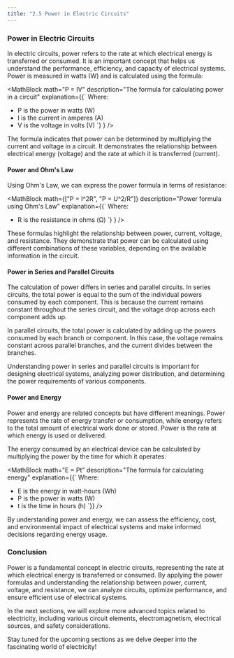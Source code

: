 ```yaml
---
title: "2.5 Power in Electric Circuits"
---
```



### Power in Electric Circuits

In electric circuits, power refers to the rate at which electrical energy is transferred or consumed. It is an important concept that helps us understand the performance, efficiency, and capacity of electrical systems. Power is measured in watts (W) and is calculated using the formula:

<MathBlock
  math="P = IV"
  description="The formula for calculating power in a circuit"
  explanation={<Mdx>{`
Where:

- P is the power in watts (W)
- I is the current in amperes (A)
- V is the voltage in volts (V)
  `}
  </Mdx>}
  />

The formula indicates that power can be determined by multiplying the current and voltage in a circuit. It demonstrates the relationship between electrical energy (voltage) and the rate at which it is transferred (current).

#### Power and Ohm's Law

Using Ohm's Law, we can express the power formula in terms of resistance:

<MathBlock
  math={["P = I^2R", "P = U^2/R"]}
  description="Power formula using Ohm's Law"
  explanation={<Mdx>{`
Where:

- R is the resistance in ohms (Ω)
  `}
  </Mdx>}
  />

These formulas highlight the relationship between power, current, voltage, and resistance. They demonstrate that power can be calculated using different combinations of these variables, depending on the available information in the circuit.

#### Power in Series and Parallel Circuits

The calculation of power differs in series and parallel circuits. In series circuits, the total power is equal to the sum of the individual powers consumed by each component. This is because the current remains constant throughout the series circuit, and the voltage drop across each component adds up.

In parallel circuits, the total power is calculated by adding up the powers consumed by each branch or component. In this case, the voltage remains constant across parallel branches, and the current divides between the branches.

Understanding power in series and parallel circuits is important for designing electrical systems, analyzing power distribution, and determining the power requirements of various components.

#### Power and Energy

Power and energy are related concepts but have different meanings. Power represents the rate of energy transfer or consumption, while energy refers to the total amount of electrical work done or stored. Power is the rate at which energy is used or delivered.

The energy consumed by an electrical device can be calculated by multiplying the power by the time for which it operates:

<MathBlock
  math="E = Pt"
  description="The formula for calculating energy"
  explanation={<Mdx>{`
Where:

- E is the energy in watt-hours (Wh)
- P is the power in watts (W)
- t is the time in hours (h)
  `}</Mdx>}
  />

By understanding power and energy, we can assess the efficiency, cost, and environmental impact of electrical systems and make informed decisions regarding energy usage.

### Conclusion

Power is a fundamental concept in electric circuits, representing the rate at which electrical energy is transferred or consumed. By applying the power formulas and understanding the relationship between power, current, voltage, and resistance, we can analyze circuits, optimize performance, and ensure efficient use of electrical systems.

In the next sections, we will explore more advanced topics related to electricity, including various circuit elements, electromagnetism, electrical sources, and safety considerations.

Stay tuned for the upcoming sections as we delve deeper into the fascinating world of electricity!
